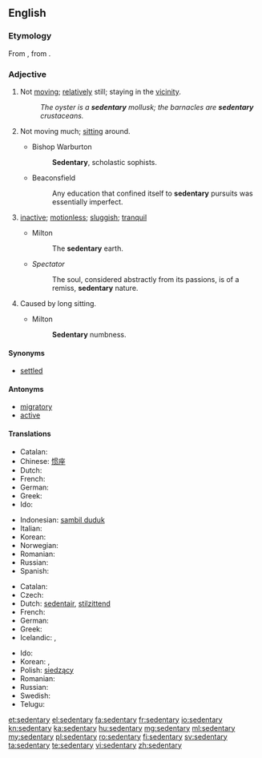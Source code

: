 ==English==

===Etymology===
From {{etyl|la|en}} {{term|sedentārius||sitting|lang=la}}, from {{term|sedeō||I sit, I am seated|lang=la}}.

===Adjective===
{{en-adj}}

# Not [[move|moving]]; [[relatively]] still; staying in the [[vicinity]].
#: ''The oyster is a '''sedentary''' mollusk; the barnacles are '''sedentary''' crustaceans.''
# {{context|medicine|of a job, lifestyle, etc.|lang=en}} Not moving much; [[sit]]ting around.
#* Bishop Warburton
#*: '''Sedentary''', scholastic sophists.
#* Beaconsfield
#*: Any education that confined itself to '''sedentary''' pursuits was essentially imperfect.
# {{context|obsolete|lang=en}} [[inactive]]; [[motionless]]; [[sluggish]]; [[tranquil]]
#* Milton
#*: The '''sedentary''' earth.
#* ''Spectator''
#*: The soul, considered abstractly from its passions, is of a remiss, '''sedentary''' nature.
# {{context|obsolete|lang=en}} Caused by long sitting.
#* Milton
#*: '''Sedentary''' numbness.

====Synonyms====
* [[settled]]

====Antonyms====
* [[migratory]]
* [[active]]

====Translations====
{{trans-top|not moving, migratory}}
* Catalan: {{t|ca|sedentari}}
* Chinese: [[惯座]]
* Dutch: {{t+|nl|sedentair}}
* French: {{t+|fr|sédentaire}}
* German: {{t+|de|ortsgebunden}}
* Greek: {{t+|el|αποδημητικός}}
* Ido: {{t+|io|sedentaria}}
{{trans-mid}}
* Indonesian: [[sambil duduk]]
* Italian: {{t|it|sedentario}}
* Korean: {{t|ko|정착성|tr=jeongchaksseong|sc=Kore}}
* Norwegian: {{t|no|stillesittende}}
* Romanian: {{t|ro|sedentar}}
* Russian: {{t+|ru|оседлый|sc=Cyrl|tr=osédlyj}}
* Spanish: {{t|es|sedentario}}
{{trans-bottom}}

{{trans-top|not moving much; sitting around}}
* Catalan: {{t|ca|sedentari}}
* Czech: {{t|cs|sedavý|m}}
* Dutch: [[sedentair]], [[stilzittend]]
* French: {{t+|fr|sédentaire}}
* German: {{t|de|sitzend}}
* Greek: {{t+|el|καθιστικός}}
* Icelandic: {{t|is|kyrrsetu-}}, {{t|is|hreyfingarleysis-}}
{{trans-mid}}
* Ido: {{t+|io|sedentaria}}
* Korean: {{t+|ko|앉은뱅이|tr=anjeunbaeng-i|sc=Kore}}, {{t|ko|앉은|tr=anjeun|sc=Kore}}
* Polish: [[siedzący]] {{g|m}}
* Romanian: {{t|ro|sedentar}}
* Russian: {{t+|ru|сидячий|sc=Cyrl|tr=sidjáčij}}
* Swedish: {{t|sv|stillasittande}}
* Telugu: {{t|te|కూర్చున్నట్టు చేసేపని}}
{{trans-bottom}}

[[et:sedentary]]
[[el:sedentary]]
[[fa:sedentary]]
[[fr:sedentary]]
[[io:sedentary]]
[[kn:sedentary]]
[[ka:sedentary]]
[[hu:sedentary]]
[[mg:sedentary]]
[[ml:sedentary]]
[[my:sedentary]]
[[pl:sedentary]]
[[ro:sedentary]]
[[fi:sedentary]]
[[sv:sedentary]]
[[ta:sedentary]]
[[te:sedentary]]
[[vi:sedentary]]
[[zh:sedentary]]